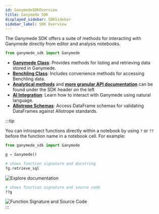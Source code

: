 ```yaml
---
id: GanymedeSDKOverview
title: Ganymede SDK
displayed_sidebar: SDKSidebar
sidebar_label: SDK Overview
---
```



The Ganymede SDK offers a suite of methods for interacting with Ganymede directly from editor and analysis notebooks.

```python
from ganymede_sdk import Ganymede
```

- [**Ganymede Class**](./GanymedeClass.mdx): Provides methods for listing and retrieving data stored in Ganymede.
- [**Benchling Class**](./Benchling.mdx): Includes convenience methods for accessing Benchling data.
- [**Analytical methods**](./markdowns/fcs.md) and [**more granular API documentation**](./markdowns/benchling.benchling.md) can be found under the SDK header on the left
- [**AI Integration**](./AI): Learn how to interact with Ganymede using natural language.
- [**Allotrope Schemas**](./markdowns/allotrope_schema.md): Access DataFrame schemas for validating DataFrames against Allotrope standards.

:::tip

You can introspect functions directly within a notebook by using `?` or `??` before the function name in a notebook cell.  For example:

```python
from ganymede_sdk import Ganymede

g = Ganymede()

# shows function signature and docstring 
?g.retrieve_sql
```

<div style={{textAlign: 'center'}}>
  <img alt="Explore documentation" 
       src="https://ganymede-bio.mo.cloudinary.net/apiServer/Example_Function_Docstring20230712.png"
       />
</div>


```python
# shows function signature and source code
??g
```

<div style={{textAlign: 'center'}}>
  <img alt="Function Signature and Source Code" 
       src="https://ganymede-bio.mo.cloudinary.net/apiServer/ObjectSourceCode4_20240606.png"
       />
</div>
:::
